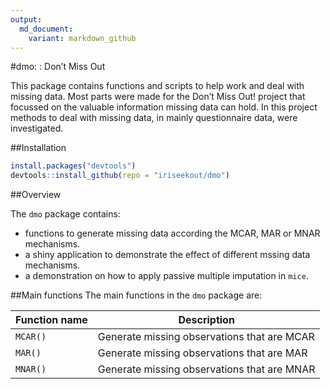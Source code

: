 ```yaml
---
output:
  md_document:
    variant: markdown_github
---
```


<!-- README.md is generated from README.Rmd. Please edit that file -->

#dmo: : Don't Miss Out

This package contains functions and scripts to help work and deal with missing data. Most parts were made for the Don't Miss Out! project that focussed on the valuable information missing data can hold. In this project methods to deal with missing data, in mainly questionnaire data, were investigated. 

##Installation

```r
install.packages("devtools")
devtools::install_github(repo = "iriseekout/dmo")
```

##Overview

The `dmo` package contains:

* functions to generate missing data according the MCAR, MAR or MNAR mechanisms.
* a shiny application to demonstrate the effect of different mssing data mechanisms.
* a demonstration on how to apply passive multiple imputation in `mice`.

##Main functions
The main functions in the `dmo` package are:

Function name        | Description
---------------------|---------------------------------
`MCAR()`             | Generate missing observations that are MCAR
`MAR()`              | Generate missing observations that are MAR
`MNAR()`             | Generate missing observations that are MNAR
